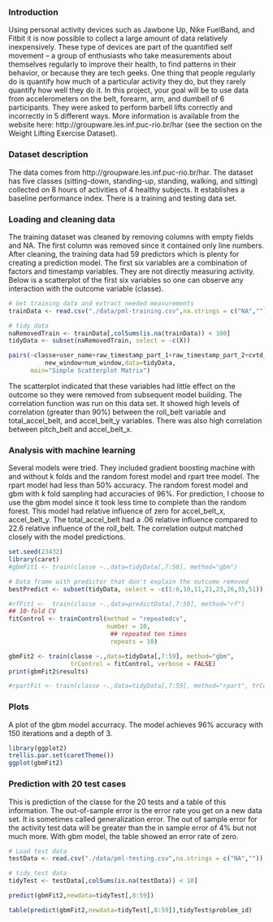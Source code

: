 

### Introduction
Using personal activity devices such as Jawbone Up, Nike FuelBand, and Fitbit it is now possible to collect a large amount of data relatively inexpensively. These type of devices are part of the quantified self movement – a group of enthusiasts who take measurements about themselves regularly to improve their health, to find patterns in their behavior, or because they are tech geeks. One thing that people regularly do is quantify how much of a particular activity they do, but they rarely quantify how well they do it. In this project, your goal will be to use data from accelerometers on the belt, forearm, arm, and dumbell of 6 participants. They were asked to perform barbell lifts correctly and incorrectly in 5 different ways. More information is available from the website here: http://groupware.les.inf.puc-rio.br/har (see the section on the Weight Lifting Exercise Dataset). 


### Dataset description
The data comes from http://groupware.les.inf.puc-rio.br/har.
The dataset has five classes (sitting-down, standing-up, standing, walking, and sitting) collected on 8 hours of activities of 4 healthy subjects. It establishes a baseline performance index.
There is a training and testing data set.


### Loading and cleaning data
The training dataset was cleaned by removing columns with empty fields and NA. The first column
was removed since it contained only line numbers. After cleaning, the training data had 59 predictors which is plenty for creating a prediction model. 
The first six variables are a combination of factors and timestamp variables. They are not
directly measuring activity. Below is a scatterplot of the first six variables so one can observe any interaction with the outcome variable (classe).
```r
# Get training data and extract needed measurements
trainData <- read.csv("./data/pml-training.csv",na.strings = c("NA",""))

# tidy data
naRemovedTrain <- trainData[,colSums(is.na(trainData)) < 100]
tidyData <- subset(naRemovedTrain, select = -c(X))

pairs(~classe+user_name+raw_timestamp_part_1+raw_timestamp_part_2+cvtd_timestamp+
          new_window+num_window,data=tidyData,
      main="Simple Scatterplot Matrix")
```
The scatterplot indicated that these variables had little effect on the outcome so
they were removed from subsequent model building.
The correlation function was run on this data set.  It showed high levels
of correlation (greater than 90%) between the roll_belt variable and total_accel_belt, 
and accel_belt_y variables. There was also high correlation between pitch_belt and accel_belt_x.  

### Analysis with machine learning
Several models were tried. They included gradient boosting machine with and without k folds and
the random forest model and rpart tree model.  The rpart model had less than 50% accuracy.
The random forest model and gbm with k fold sampling had accuracies of 96%.  For prediction,
I choose to use the gbm model since it took less time to complete than the random forest.
This model had relative influence of zero for accel_belt_x, accel_belt_y. The total_accel_belt
had a .06 relative influence compared to 22.6 relative influence of the roll_belt. The
correlation output matched closely with the model predictions.
 
```r
set.seed(23432)
library(caret)
#gbmFit1 <- train(classe ~.,data=tidyData[,7:58], method="gbm")

# Data frame with predictor that don't explain the outcome removed
bestPredict <- subset(tidyData, select = -c(1:6,10,11,21,23,26,35,51))

#rfFit1 <-  train(classe ~.,data=predictData[,7:59], method="rf")
## 10-fold CV
fitControl <- trainControl(method = "repeatedcv",
                           number = 10,
                            ## repeated ten times
                            repeats = 10)

gbmFit2 <- train(classe ~.,data=tidyData[,7:59], method="gbm", 
                 trControl = fitControl, verbose = FALSE)
print(gbmFit2$results)

#rpartFit <- train(classe ~.,data=tidyData[,7:59], method="rpart", trControl = fitControl)

```


### Plots
A plot of the gbm model accurracy.  The model achieves 96% accuracy with 150 iterations
and a depth of 3.
```r
library(ggplot2)
trellis.par.set(caretTheme())
ggplot(gbmFit2)

```

### Prediction with 20 test cases
This is prediction of the classe for the 20 tests and a table of this information.
The out-of-sample error is the error rate you get on a new data set. It is sometimes called 
generalization error. The out of sample error for the activity test data will be greater than the in sample error of 4% but not much more. With gbm model, the table showed an error rate of zero.
```r
# Load test data
testData <- read.csv("./data/pml-testing.csv",na.strings = c("NA",""))

# tidy test data
tidyTest <- testData[,colSums(is.na(testData)) < 10]

predict(gbmFit2,newdata=tidyTest[,8:59])

table(predict(gbmFit2,newdata=tidyTest[,8:59]),tidyTest$problem_id)

```
 
